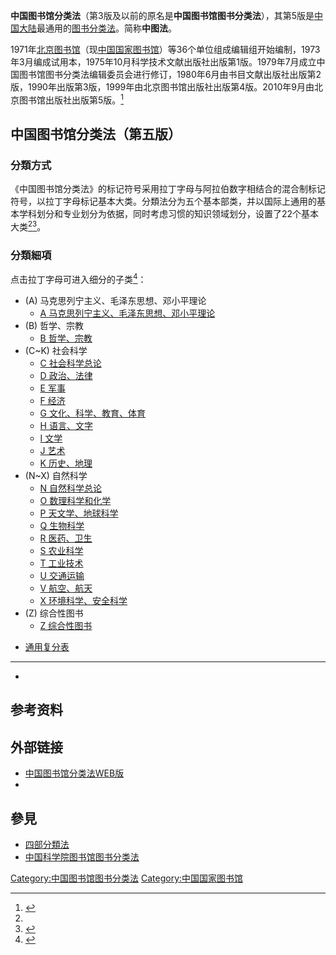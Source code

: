 {{refimprove|time=2019-02-16T15:33:36+00:00}}
{{not|中國圖書分類法|中文圖書分類法}}
'''中国图书馆分类法'''（第3版及以前的原名是'''中国图书馆图书分类法'''），其第5版是[[中国大陆|中国大陆]]最通用的[[图书分类法|图书分类法]]。简称'''中图法'''。

1971年[[中国国家图书馆|北京图书馆]]（现[[中国国家图书馆|中国国家图书馆]]）等36个单位组成编辑组开始编制，1973年3月编成试用本，1975年10月科学技术文献出版社出版第1版。1979年7月成立中国图书馆图书分类法编辑委员会进行修订，1980年6月由书目文献出版社出版第2版，1990年出版第3版，1999年由北京图书馆出版社出版第4版。2010年9月由北京图书馆出版社出版第5版。<ref name=":0">{{Cite web|title=《中图法》网站|url=http://clc.nlc.cn/|accessdate=2021-03-17|work=《中国图书馆分类法》编辑委员会网站|publisher=[[中国国家图书馆|中国国家图书馆]]|archive-date=2020-11-05|archive-url=https://web.archive.org/web/20201105105639/http://clc.nlc.cn/|dead-url=no}}</ref>

==中国图书馆分类法（第五版）==
===分類方式===
《中国图书馆分类法》的标记符号采用拉丁字母与阿拉伯数字相结合的混合制标记符号，以拉丁字母标记基本大类。分類法分为五个基本部类，并以国际上通用的基本学科划分和专业划分为依据，同时考虑习惯的知识领域划分，设置了22个基本大类<ref name=":0" /><ref>{{Cite web|title=中国图书分类法|url=http://dag.seu.edu.cn/page/lwgl/ywjl/zgtsflf.html|accessdate=2021-03-17|work=[[东南大学|东南大学]]档案管理系统|language=zh|archive-date=2020-02-25|archive-url=https://web.archive.org/web/20200225013641/http://dag.seu.edu.cn/page/lwgl/ywjl/zgtsflf.html|dead-url=no}}</ref>。

===分類細項===
点击拉丁字母可进入细分的子类<ref>{{Cite web|title=中国图书馆分类法简表|url=https://lib.cqmu.edu.cn/fenlei.htm|accessdate=2021-03-17|publisher=[[重庆医科大学|重庆医科大学]]图书馆|archive-date=2020-12-03|archive-url=https://web.archive.org/web/20201203225206/https://lib.cqmu.edu.cn/fenlei.htm|dead-url=yes}}</ref>：
*(A) 马克思列宁主义、毛泽东思想、邓小平理论
**[[中国图书馆分类法_(A)|A 马克思列宁主义、毛泽东思想、邓小平理论]]  
*(B) 哲学、宗教
**[[中国图书馆分类法_(B)|B 哲学、宗教]]
*(C~K) 社会科学
**[[中国图书馆分类法_(C)|C 社会科学总论]] 
**[[中国图书馆分类法_(D)|D 政治、法律]] 
**[[中国图书馆分类法_(E)|E 军事]] 
**[[中国图书馆分类法_(F)|F 经济]] 
**[[中国图书馆分类法_(G)|G 文化、科学、教育、体育]] 
**[[中国图书馆分类法_(H)|H 语言、文字]] 
**[[中国图书馆分类法_(I)|I 文学]] 
**[[中国图书馆分类法_(J)|J 艺术]] 
**[[中国图书馆分类法_(K)|K 历史、地理]]
*(N~X) 自然科学
**[[中国图书馆分类法_(N)|N 自然科学总论]] 
**[[中国图书馆分类法_(O)|O 数理科学和化学]]
**[[中国图书馆分类法_(P)|P 天文学、地球科学]]  
**[[中国图书馆分类法_(Q)|Q 生物科学]]
**[[中国图书馆分类法_(R)|R 医药、卫生]] 
**[[中国图书馆分类法_(S)|S 农业科学]] 
**[[中国图书馆分类法_(T)|T 工业技术]] 
**[[中国图书馆分类法_(U)|U 交通运输]] 
**[[中国图书馆分类法_(V)|V 航空、航天]] 
**[[中国图书馆分类法_(X)|X 环境科学、安全科学]] 
*(Z) 综合性图书
**[[中国图书馆分类法_(Z)|Z 综合性图书]]

*[[中国图书馆分类法_(通用复分表)|通用复分表]]
----
*{{CLC}}

==参考资料==
{{Reflist}}

== 外部链接 ==
*[http://clc.nlc.cn/ 中国图书馆分类法WEB版]{{Wayback|url=http://clc.nlc.cn/ |date=20201105105639 }}
*{{URL|https://www.clcindex.com/|中图分类查询}}

==參見==
*[[四部分類法|四部分類法]]
*[[中国科学院图书馆图书分类法|中国科学院图书馆图书分类法]]

{{Library classification systems}}

[[Category:中国图书馆图书分类法|Category:中国图书馆图书分类法]]
[[Category:中国国家图书馆|Category:中国国家图书馆]]